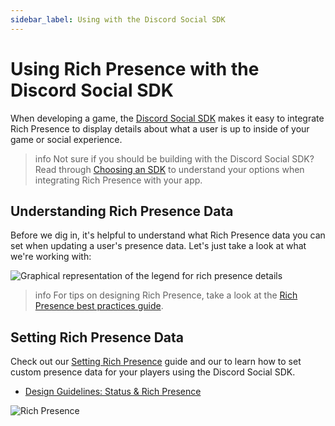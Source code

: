 ```yaml
---
sidebar_label: Using with the Discord Social SDK
---
```


# Using Rich Presence with the Discord Social SDK


When developing a game, the [Discord Social SDK](#DOCS_DISCORD_SOCIAL_SDK_OVERVIEW) makes it easy to integrate Rich Presence to display details about what a user is up to inside of your game or social experience.

> info
> Not sure if you should be building with the Discord Social SDK? Read through [Choosing an SDK](#DOCS_RICH_PRESENCE_OVERVIEW/choosing-an-sdk) to understand your options when integrating Rich Presence with your app.


## Understanding Rich Presence Data

Before we dig in, it's helpful to understand what Rich Presence data you can set when updating a user's presence data. Let's just take a look at what we're working with:

![Graphical representation of the legend for rich presence details](rp-legend.webp)

> info
> For tips on designing Rich Presence, take a look at the [Rich Presence best practices guide](#DOCS_RICH_PRESENCE_BEST_PRACTICES).

## Setting Rich Presence Data

Check out our [Setting Rich Presence](#DOCS_DISCORD_SOCIAL_SDK_DEVELOPMENT_GUIDES_SETTING_RICH_PRESENCE) guide and our to learn how to set custom presence data for your players using the Discord Social SDK.

- [Design Guidelines: Status & Rich Presence](#DOCS_DISCORD_SOCIAL_SDK_DESIGN_GUIDELINES_STATUS_RICH_PRESENCE)

![Rich Presence](social-sdk/design-guidelines/StatusPresence-06.webp)
